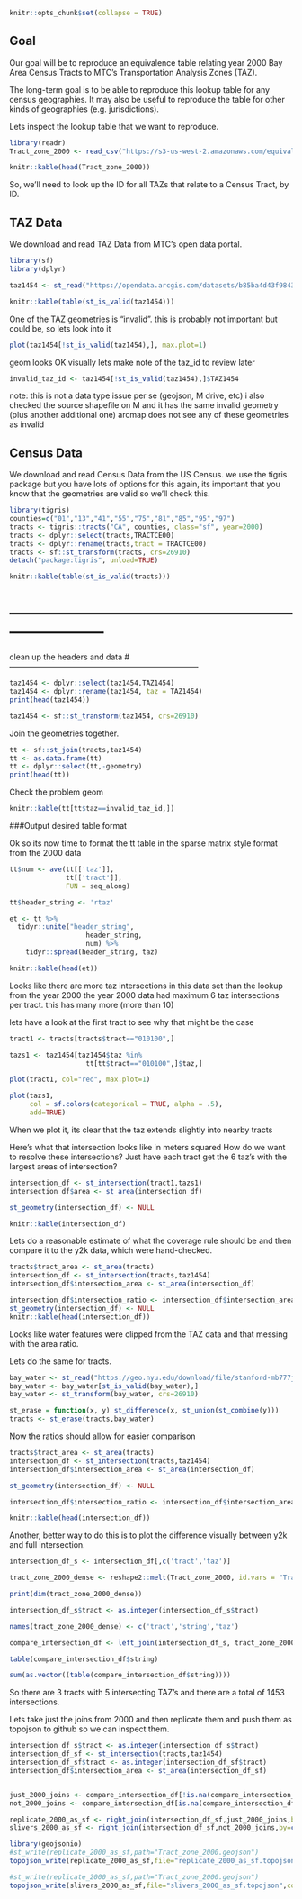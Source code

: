 
```r
knitr::opts_chunk$set(collapse = TRUE)
```

## Goal

Our goal will be to reproduce an equivalence table relating year 2000 Bay Area Census Tracts to MTC's
Transportation Analysis Zones (TAZ).

The long-term goal is to be able to reproduce this lookup table for any census geographies.
It may also be useful to reproduce the table for other kinds of geographies (e.g. jurisdictions).

Lets inspect the lookup table that we want to reproduce. 

```r
library(readr)
Tract_zone_2000 <- read_csv("https://s3-us-west-2.amazonaws.com/equivalence/Tract_zone_2000.csv")

knitr::kable(head(Tract_zone_2000))
```

So, we'll need to look up the ID for all TAZs that relate to a Census Tract, by ID.


TAZ Data
----------
We download and read TAZ Data from MTC's open data portal.

```r
library(sf)
library(dplyr)

taz1454 <- st_read("https://opendata.arcgis.com/datasets/b85ba4d43f9843128d3542260d9a2f1f_0.geojson")

knitr::kable(table(st_is_valid(taz1454)))
```

One of the TAZ geometries is "invalid".
this is probably not important but could be, so lets look into it

```r
plot(taz1454[!st_is_valid(taz1454),], max.plot=1)
```

geom looks OK visually
lets make note of the taz_id to review later

```r
invalid_taz_id <- taz1454[!st_is_valid(taz1454),]$TAZ1454
```

note: this is not a data type issue per se (geojson, M drive, etc)
i also checked the source shapefile on M and it has the same
invalid geometry (plus another additional one)
arcmap does not see any of these geometries as invalid

Census Data
----------
We download and read Census Data from the US Census.
we use the tigris package but you have lots of options for this
again, its important that you know that the geometries are valid
so we'll check this.

```r
library(tigris)
counties=c("01","13","41","55","75","81","85","95","97")
tracts <- tigris::tracts("CA", counties, class="sf", year=2000)
tracts <- dplyr::select(tracts,TRACTCE00)
tracts <- dplyr::rename(tracts,tract = TRACTCE00)
tracts <- sf::st_transform(tracts, crs=26910)
detach("package:tigris", unload=TRUE)

knitr::kable(table(st_is_valid(tracts)))
```

# ------------------------------------------------------------------------

clean up the headers and data
# ------------------------------------------------------------------------

```r
taz1454 <- dplyr::select(taz1454,TAZ1454)
taz1454 <- dplyr::rename(taz1454, taz = TAZ1454)
print(head(taz1454))

taz1454 <- sf::st_transform(taz1454, crs=26910)
```

Join the geometries together. 

```r
tt <- sf::st_join(tracts,taz1454)
tt <- as.data.frame(tt)
tt <- dplyr::select(tt,-geometry)
print(head(tt))
```

Check the problem geom

```r
knitr::kable(tt[tt$taz==invalid_taz_id,])
```

###Output desired table format

Ok so its now time to format the tt table
in the sparse matrix style format from the 2000 data

```r
tt$num <- ave(tt[['taz']], 
              tt[['tract']], 
              FUN = seq_along)

tt$header_string <- 'rtaz'

et <- tt %>% 
  tidyr::unite("header_string", 
                   header_string, 
                   num) %>% 
    tidyr::spread(header_string, taz)

knitr::kable(head(et))
```

Looks like there are more taz intersections in this data set than the lookup from the year 2000
the year 2000 data had maximum 6 taz intersections per tract.
this has many more (more than 10)

lets have a look at the first tract to see why that might be the case

```r
tract1 <- tracts[tracts$tract=="010100",]

tazs1 <- taz1454[taz1454$taz %in% 
                   tt[tt$tract=="010100",]$taz,]

plot(tract1, col="red", max.plot=1)

plot(tazs1, 
     col = sf.colors(categorical = TRUE, alpha = .5),
     add=TRUE)
```

When we plot it, its clear that the taz extends slightly into nearby tracts

Here's what that intersection looks like in meters squared
How do we want to resolve these intersections?
Just have each tract get the 6 taz's with the largest areas of intersection?

```r
intersection_df <- st_intersection(tract1,tazs1)
intersection_df$area <- st_area(intersection_df)

st_geometry(intersection_df) <- NULL

knitr::kable(intersection_df)
```

Lets do a reasonable estimate of what the coverage rule should be and then compare it to the y2k data, which were hand-checked. 

```r
tracts$tract_area <- st_area(tracts)
intersection_df <- st_intersection(tracts,taz1454)
intersection_df$intersection_area <- st_area(intersection_df)

intersection_df$intersection_ratio <- intersection_df$intersection_area/intersection_df$tract_area
st_geometry(intersection_df) <- NULL
knitr::kable(head(intersection_df))
```

Looks like water features were clipped from the TAZ data and that messing with the area ratio. 

Lets do the same for tracts. 

```r
bay_water <- st_read("https://geo.nyu.edu/download/file/stanford-mb777jk0330-geojson.json")
bay_water <- bay_water[st_is_valid(bay_water),]
bay_water <- st_transform(bay_water, crs=26910)

st_erase = function(x, y) st_difference(x, st_union(st_combine(y)))
tracts <- st_erase(tracts,bay_water)
```

Now the ratios should allow for easier comparison

```r
tracts$tract_area <- st_area(tracts)
intersection_df <- st_intersection(tracts,taz1454)
intersection_df$intersection_area <- st_area(intersection_df)

st_geometry(intersection_df) <- NULL

intersection_df$intersection_ratio <- intersection_df$intersection_area/intersection_df$tract_area

knitr::kable(head(intersection_df))
```

Another, better way to do this is to plot the difference visually between y2k and full intersection.  

```r
intersection_df_s <- intersection_df[,c('tract','taz')]

tract_zone_2000_dense <- reshape2::melt(Tract_zone_2000, id.vars = "Tract")

print(dim(tract_zone_2000_dense))

intersection_df_s$tract <- as.integer(intersection_df_s$tract)

names(tract_zone_2000_dense) <- c('tract','string','taz')

compare_intersection_df <- left_join(intersection_df_s, tract_zone_2000_dense, by=c('tract','taz'),suffix=c('full_intersection','tz2000'))

table(compare_intersection_df$string)

sum(as.vector((table(compare_intersection_df$string))))
```

So there are 3 tracts with 5 intersecting TAZ's and there are a total of 1453 intersections. 

Lets take just the joins from 2000 and then replicate them and push them as topojson to github so we can inspect them. 

```r
intersection_df_s$tract <- as.integer(intersection_df_s$tract)
intersection_df_sf <- st_intersection(tracts,taz1454)
intersection_df_sf$tract <- as.integer(intersection_df_sf$tract)
intersection_df$intersection_area <- st_area(intersection_df_sf)


just_2000_joins <- compare_intersection_df[!is.na(compare_intersection_df$string),]
not_2000_joins <- compare_intersection_df[is.na(compare_intersection_df$string),]

replicate_2000_as_sf <- right_join(intersection_df_sf,just_2000_joins,by=c('tract','taz'),suffix = c('intersection_df','just_2000'))
slivers_2000_as_sf <- right_join(intersection_df_sf,not_2000_joins,by=c('tract','taz'),suffix = c('intersection_df','just_2000'))

library(geojsonio)
#st_write(replicate_2000_as_sf,path="Tract_zone_2000.geojson")
topojson_write(replicate_2000_as_sf,file="replicate_2000_as_sf.topojson",convert_wgs84 = TRUE)

#st_write(replicate_2000_as_sf,path="Tract_zone_2000.geojson")
topojson_write(slivers_2000_as_sf,file="slivers_2000_as_sf.topojson",convert_wgs84 = TRUE)

```

```r

```


